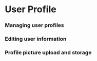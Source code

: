 # User Profile

### Managing user profiles

### Editing user information

### Profile picture upload and storage
